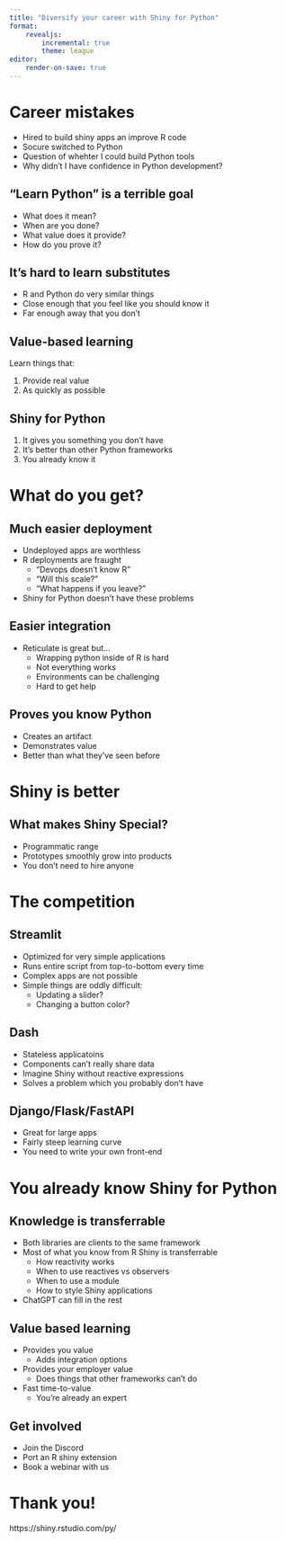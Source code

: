 ```yaml
---
title: "Diversify your career with Shiny for Python"
format: 
    revealjs:
        incremental: true
        theme: league
editor: 
    render-on-save: true
---
```


# Career mistakes

::: {.notes}
- Hired to build shiny apps an improve R code
- Socure switched to Python
- Question of whehter I could build Python tools
- Why didn't I have confidence in Python development?
:::

## "Learn Python" is a terrible goal

- What does it mean?
- When are you done?
- What value does it provide?
- How do you prove it?

## It's hard to learn substitutes

- R and Python do very similar things
- Close enough that you feel like you should know it
- Far enough away that you don't

## Value-based learning
Learn things that:

1) Provide real value
1) As quickly as possible

## Shiny for Python

1) It gives you something you don't have
2) It's better than other Python frameworks
3) You already know it

# What do you get?

## Much easier deployment

- Undeployed apps are worthless
- R deployments are fraught
    - "Devops doesn't know R"
    - "Will this scale?"
    - "What happens if you leave?"
- Shiny for Python doesn't have these problems

## Easier integration
- Reticulate is great but... 
    - Wrapping python inside of R is hard
    - Not everything works
    - Environments can be challenging
    - Hard to get help 

## Proves you know Python
- Creates an artifact
- Demonstrates value
- Better than what they've seen before

# Shiny is better

## What makes Shiny Special?
- Programmatic range
- Prototypes smoothly grow into products
- You don't need to hire anyone

# The competition

## Streamlit
- Optimized for very simple applications
- Runs entire script from top-to-bottom every time
- Complex apps are not possible
- Simple things are oddly difficult:
    - Updating a slider?
    - Changing a button color?

## Dash
- Stateless applicatoins
- Components can't really share data
- Imagine Shiny without reactive expressions
- Solves a problem which you probably don't have

## Django/Flask/FastAPI
- Great for large apps
- Fairly steep learning curve
- You need to write your own front-end

# You already know Shiny for Python

## Knowledge is transferrable
- Both libraries are clients to the same framework
- Most of what you know from R Shiny is transferrable
    - How reactivity works
    - When to use reactives vs observers
    - When to use a module
    - How to style Shiny applications
- ChatGPT can fill in the rest

## Value based learning
- Provides you value 
    - Adds integration options
- Provides your employer value
    - Does things that other frameworks can't do
- Fast time-to-value
    - You're already an expert

## Get involved
- Join the Discord
- Port an R shiny extension
- Book a webinar with us

# Thank you!

https://shiny.rstudio.com/py/
